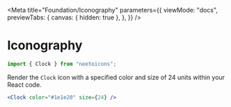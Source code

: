
<Meta
  title="Foundation/Iconography"
  parameters={{
    viewMode: "docs",
    previewTabs: {
      canvas: { hidden: true },
    },
  }}
/>

# Iconography

```js
import { Clock } from "neetoicons";
```

Render the `Clock` icon with a specified color and size of 24 units within your
React code.

```jsx
<Clock color="#1e1e20" size={24} />
```

<Iconography />

